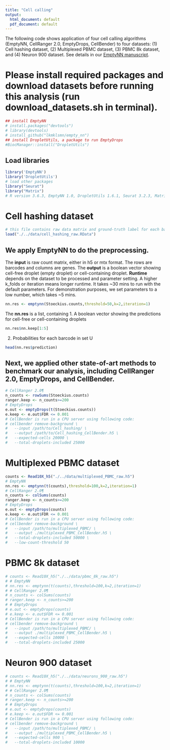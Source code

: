 ```yaml
---
title: "Cell calling"
output:
  html_document: default
  pdf_document: default
---
```


The following code shows application of four cell calling algorithms (EmptyNN, CellRanger 2.0, EmptyDrops, CellBender) to four datasets: (1) Cell hashing dataset, (2) Multiplexed PBMC dataset, (3) PBMC 8k dataset, and (4) Neuron 900 dataset. See details in our [EmptyNN manuscript](https://www.biorxiv.org/content/10.1101/2021.01.15.426387v1).

# Please install required packages and download datasets before running this analysis (run download_datasets.sh in terminal).
```r
## install EmptyNN
# install.packages("devtools")
# library(devtools)
# install_github("lkmklsmn/empty_nn")
## install DropletUtils, a package to run EmptyDrops
#BiocManager::install("DropletUtils")
```


## Load libraries
```r
library('EmptyNN')
library('DropletUtils') 
# load other packages
library("Seurat")
library("Matrix")
# R version 3.6.3, EmptyNN 1.0, DropletUtils 1.6.1, Seurat 3.2.3, Matrix 1.3-2
```

# Cell hashing dataset
```r
# this file contains raw data matrix and ground-truth label for each barcode.
load("./../data/cell_hashing_raw.RData")
```

## We apply EmptyNN to do the preprocessing.
The **input** is raw count matrix, either in h5 or mtx format. The rows are barcodes and columns are genes.
The **output** is a boolean vector showing cell-free droplet (empty droplet) or cell-containing droplet.
**Runtime** depends on the dataset to be processed and parameter setting. A higher k_folds or iteration means longer runtime. It takes ~30 mins to run with the default parameters.
For demonstration purposes, we set parameters to a low number, which takes ~5 mins.
```r
nn.res <- emptynn(Stoeckius.counts,threshold=50,k=2,iteration=1)
```
The **nn.res** is a list, containing 
1. A boolean vector showing the predictions for cell-free or cell-containing droplets
```r
nn.res$nn.keep[1:5]
```
2. Probabilities for each barcode in set U
```r
head(nn.res$prediction)
```
## Next, we applied other state-of-art methods to benchmark our analysis, including CellRanger 2.0, EmptyDrops, and CellBender.
```r
# CellRanger 2.0¶
n_counts <- rowSums(Stoeckius.counts)
ranger.keep <- n_counts>=200
# EmptyDrops
e.out <- emptyDrops(t(Stoeckius.counts))
e.keep <- e.out$FDR <= 0.001
# CellBender is run in a CPU server using following code:
# cellbender remove-background \
#   --input /path/to/Cell_hashing/ \
#   --output /path/to/Cell_hashing_CellBender.h5 \
#   --expected-cells 20000 \
#   --total-droplets-included 25000
```

# Multiplexed PBMC dataset
```r
counts <- Read10X_h5("./../data/multiplexed_PBMC_raw.h5")
# EmptyNN
nn.res <- emptynn(t(counts),threshold=100,k=2,iteration=1)
# CellRanger 2.0¶
n_counts <- colSums(counts)
ranger.keep <- n_counts>=200
# EmptyDrops
e.out <- emptyDrops(counts)
e.keep <- e.out$FDR <= 0.001
# CellBender is run in a CPU server using following code:
# cellbender remove-background \
#   --input /path/to/multiplexed_PBMC/ \
#   --output ./multiplexed_PBMC_CellBender.h5 \
#   --total-droplets-included 50000 \
#   --low-count-threshold 50
```

# PBMC 8k dataset
```r
# counts <- Read10X_h5("./../data/pbmc_8k_raw.h5")
# # EmptyNN
# nn.res <- emptynn(t(counts),threshold=100,k=2,iteration=1)
# # CellRanger 2.0¶
# n_counts <- colSums(counts)
# ranger.keep <- n_counts>=200
# # EmptyDrops
# e.out <- emptyDrops(counts)
# e.keep <- e.out$FDR <= 0.001
# CellBender is run in a CPU server using following code:
# cellbender remove-background \
#   --input /path/to/multiplexed_PBMC/ \
#   --output ./multiplexed_PBMC_CellBender.h5 \
#   --expected-cells 10000 \
#   --total-droplets-included 25000
```

# Neuron 900 dataset
```r
# counts <- Read10X_h5("./../data/neurons_900_raw.h5")
# # EmptyNN
# nn.res <- emptynn(t(counts),threshold=100,k=2,iteration=1)
# # CellRanger 2.0¶
# n_counts <- colSums(counts)
# ranger.keep <- n_counts>=200
# # EmptyDrops
# e.out <- emptyDrops(counts)
# e.keep <- e.out$FDR <= 0.001
# CellBender is run in a CPU server using following code:
# cellbender remove-background \
#   --input /path/to/multiplexed_PBMC/ \
#   --output ./multiplexed_PBMC_CellBender.h5 \
#   --expected-cells 900 \
#   --total-droplets-included 10000
```


